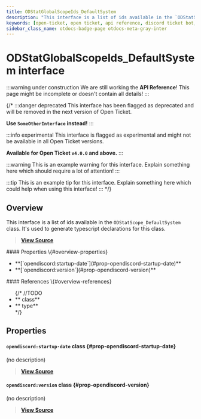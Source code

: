 ```yaml
---
title: ODStatGlobalScopeIds_DefaultSystem
description: "This interface is a list of ids available in the `ODStatScope_DefaultSystem` class. It's used to generate typescript declarations for this class."
keywords: [open-ticket, open ticket, api reference, discord ticket bot, interface]
sidebar_class_name: otdocs-badge-page otdocs-meta-gray-inter
---
```

<head>
    <link rel="apple-touch-icon" href="/img/logo_vertical.png"/>
</head>

# ODStatGlobalScopeIds_DefaultSystem <M color="gray">interface</M>

:::warning under construction
We are still working the **API Reference**! This page might be incomplete or doesn't contain all details!
:::

{/*
:::danger deprecated
This interface has been flagged as deprecated and will be removed in the next version of Open Ticket.

**Use `SomeOtherInterface` instead!**
:::

:::info experimental
This interface is flagged as experimental and might not be available in all Open Ticket versions.

**Available for Open Ticket `v4.0.0` and above.**
:::

:::warning
This is an example warning for this interface. Explain something here which should require a lot of attention!
:::

:::tip
This is an example tip for this interface. Explain something here which could help when using this interface!
:::
*/}

## Overview
This interface is a list of ids available in the `ODStatScope_DefaultSystem` class.
It's used to generate typescript declarations for this class.

> [**View Source**](https://otgithub.dj-dj.be/tree/main/src/core/api/defaults/stat.ts#L121)

<FlexHorizontal>
<div style={{width:"50%"}}>
    #### Properties \{#overview-properties}
    <ul>
        <li>**[`opendiscord:startup-date`](#prop-opendiscord-startup-date)**</li>
        <li>**[`opendiscord:version`](#prop-opendiscord-version)**</li>
    </ul>
</div>
<div style={{width:"50%"}}>
    #### References \{#overview-references}
    <ul>
        {/*
        //TODO
        <li>**<code><ApiUrl url="class:ODId" label="api.ODId"/></code> <M color="purple">class</M>**</li>
        <li>**<code><ApiUrl url="type:ODExampleType" label="api.ODExampleType"/></code> <M color="brown">type</M>**</li>
        */}
    </ul>
</div>
</FlexHorizontal>

## Properties
<Divider></Divider>
#### `opendiscord:startup-date` <M color="purple">class</M> <ApiBlock><ApiUrl url="class:ODDynamicStat" label="api.ODDynamicStat"/></ApiBlock> \{#prop-opendiscord-startup-date}
(no description)

> [**View Source**](https://otgithub.dj-dj.be/tree/main/src/core/api/defaults/stat.ts#L122)

<Divider></Divider>
#### `opendiscord:version` <M color="purple">class</M> <ApiBlock><ApiUrl url="class:ODDynamicStat" label="api.ODDynamicStat"/></ApiBlock> \{#prop-opendiscord-version}
(no description)

> [**View Source**](https://otgithub.dj-dj.be/tree/main/src/core/api/defaults/stat.ts#L123)

<Divider></Divider>
